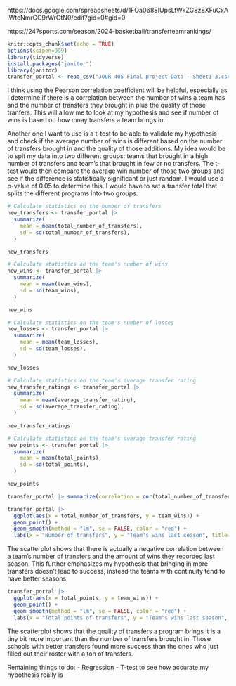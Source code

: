 https://docs.google.com/spreadsheets/d/1FOa0688IUpsLtWkZG8z8XFuCxAiWteNmrGC9rWrGtN0/edit?gid=0#gid=0

https://247sports.com/season/2024-basketball/transferteamrankings/


```r
knitr::opts_chunk$set(echo = TRUE)
options(scipen=999)
library(tidyverse)
install.packages("janitor")
library(janitor)
transfer_portal <- read_csv("JOUR 405 Final project Data - Sheet1-3.csv") |> clean_names()
```
I think using the Pearson correlation coefficient will be helpful, especially as I determine if there is a correlation between the number of wins a team has and the number of transfers they brought in plus the quality of those tranfers. This will allow me to look at my hypothesis and see if number of wins is based on how mnay transfers a team brings in.

Another one I want to use is a t-test to be able to validate my hypothesis and check if the average number of wins is different based on the number of transfers brought in and the quality of those additions. My idea would be to splt my data into two different groups: teams that brought in a high number of transfers and team's that brought in few or no transfers. The t-test would then compare the average win number of those two groups and see if the difference is statistically significant or just random. I would use a p-value of 0.05 to determine this. I would have to set a transfer total that splits the different programs into two groups.

```r
# Calculate statistics on the number of transfers
new_transfers <- transfer_portal |> 
  summarize(
    mean = mean(total_number_of_transfers),
    sd = sd(total_number_of_transfers),
  )

new_transfers
```
```r
# Calculate statistics on the team's number of wins
new_wins <- transfer_portal |> 
  summarize(
    mean = mean(team_wins),
    sd = sd(team_wins),
  )

new_wins
```
```r
# Calculate statistics on the team's number of losses
new_losses <- transfer_portal |> 
  summarize(
    mean = mean(team_losses),
    sd = sd(team_losses),
  )

new_losses
```
```r
# Calculate statistics on the team's average transfer rating
new_transfer_ratings <- transfer_portal |> 
  summarize(
    mean = mean(average_transfer_rating),
    sd = sd(average_transfer_rating),
  )

new_transfer_ratings
```
```r
# Calculate statistics on the team's average transfer rating
new_points <- transfer_portal |> 
  summarize(
    mean = mean(total_points),
    sd = sd(total_points),
  )

new_points
```
```r
transfer_portal |> summarize(correlation = cor(total_number_of_transfers, team_wins, method="pearson"))
```

```r
transfer_portal |>
  ggplot(aes(x = total_number_of_transfers, y = team_wins)) +
  geom_point() +
  geom_smooth(method = "lm", se = FALSE, color = "red") +
  labs(x = "Number of transfers", y = "Team's wins last season", title = "Scatterplot of total number of transfers vs team's wins")
```
The scatterplot shows that there is actually a negative correlation between a team's number of transfers and the amount of wins they recorded last season. This further emphasizes my hypothesis that bringing in more transfers doesn't lead to success, instead the teams with continuity tend to have better seasons.

```r
transfer_portal |>
  ggplot(aes(x = total_points, y = team_wins)) +
  geom_point() +
  geom_smooth(method = "lm", se = FALSE, color = "red") +
  labs(x = "Total points of transfers", y = "Team's wins last season", title = "Scatterplot of total points of transfers vs team's wins")
```
The scatterplot shows that the quality of transfers a program brings it is a tiny bit more important than the number of transfers brought in. Those schools with better transfers found more success than the ones who just filled out their roster with a ton of transfers.

Remaining things to do:
- Regression
- T-test to see how accurate my hypothesis really is
